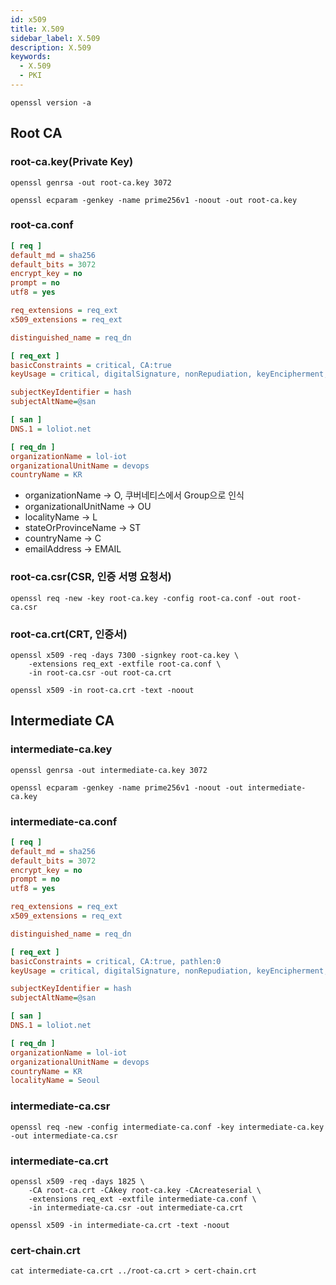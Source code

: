 ```yaml
---
id: x509
title: X.509
sidebar_label: X.509
description: X.509
keywords:
  - X.509
  - PKI
---
```


```shell
openssl version -a
```

## Root CA

### root-ca.key(Private Key)

```shell
openssl genrsa -out root-ca.key 3072
```

```shell
openssl ecparam -genkey -name prime256v1 -noout -out root-ca.key
```

### root-ca.conf

```ini
[ req ]
default_md = sha256
default_bits = 3072
encrypt_key = no
prompt = no
utf8 = yes

req_extensions = req_ext
x509_extensions = req_ext

distinguished_name = req_dn

[ req_ext ]
basicConstraints = critical, CA:true
keyUsage = critical, digitalSignature, nonRepudiation, keyEncipherment, keyCertSign

subjectKeyIdentifier = hash
subjectAltName=@san

[ san ]
DNS.1 = loliot.net

[ req_dn ]
organizationName = lol-iot
organizationalUnitName = devops
countryName = KR
```

- organizationName -\> O, 쿠버네티스에서 Group으로 인식
- organizationalUnitName -\> OU
- localityName -\> L
- stateOrProvinceName -\> ST
- countryName -\> C
- emailAddress -\> EMAIL

### root-ca.csr(CSR, 인증 서명 요청서)

```shell
openssl req -new -key root-ca.key -config root-ca.conf -out root-ca.csr
```

### root-ca.crt(CRT, 인증서)

```shell
openssl x509 -req -days 7300 -signkey root-ca.key \
    -extensions req_ext -extfile root-ca.conf \
    -in root-ca.csr -out root-ca.crt
```

```shell
openssl x509 -in root-ca.crt -text -noout
```

## Intermediate CA

### intermediate-ca.key

```shell
openssl genrsa -out intermediate-ca.key 3072
```

```shell
openssl ecparam -genkey -name prime256v1 -noout -out intermediate-ca.key
```

### intermediate-ca.conf

```ini
[ req ]
default_md = sha256
default_bits = 3072
encrypt_key = no
prompt = no
utf8 = yes

req_extensions = req_ext
x509_extensions = req_ext

distinguished_name = req_dn

[ req_ext ]
basicConstraints = critical, CA:true, pathlen:0
keyUsage = critical, digitalSignature, nonRepudiation, keyEncipherment, keyCertSign

subjectKeyIdentifier = hash
subjectAltName=@san

[ san ]
DNS.1 = loliot.net

[ req_dn ]
organizationName = lol-iot
organizationalUnitName = devops
countryName = KR
localityName = Seoul
```

### intermediate-ca.csr

```shell
openssl req -new -config intermediate-ca.conf -key intermediate-ca.key -out intermediate-ca.csr
```

### intermediate-ca.crt

```shell
openssl x509 -req -days 1825 \
    -CA root-ca.crt -CAkey root-ca.key -CAcreateserial \
    -extensions req_ext -extfile intermediate-ca.conf \
    -in intermediate-ca.csr -out intermediate-ca.crt
```

```shell
openssl x509 -in intermediate-ca.crt -text -noout
```

### cert-chain.crt

```shell
cat intermediate-ca.crt ../root-ca.crt > cert-chain.crt
```
